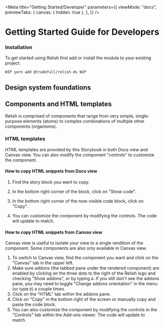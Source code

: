 
<Meta
  title="Getting Started/Developer"
  parameters={{
    viewMode: "docs",
    previewTabs: {
      canvas: { hidden: true },
    },
  }}
/>

# Getting Started Guide for Developers

### Installation

To get started using Relish first add or install the module to your existing project:

```sh
WIP yarn add @tradefull/relish-ds WIP
```

## Design system foundations

## Components and HTML templates

Relish is comprised of components that range from very simple, single-purpose elements (atoms) to complex combinations of multiple other components (organisms).

### HTML templates

HTML templates are provided by this Storybook in both Docs view and Canvas view. You can also modify the component "controls" to customize the component.

#### How to copy HTML snippets from Docs view

1. Find the story block you want to copy.
2. In the bottom right corner of the block, click on "Show code".
3. In the bottom right corner of the now-visible code block, click on "Copy".

4. You can customize the component by modifying the controls. The code will update to match.

#### How to copy HTML snippets from Canvas view

Canvas view is useful to isolate your view to a single rendition of the component. Some components are also only available in Canvas view.

1. To switch to Canvas view, find the component you want and click on the "Canvas" tab in the upper left.
2. Make sure addons (the tabbed pane under the rendered component) are enabled by clicking on the three dots to the right of the Relish logo and checking "Show addons", or by typing `A`. If you still don't see the addons pane, you may need to toggle "Change addons orientation" in the menu (or type `D`) a couple times.
3. Click on the "HTML" tab within the addons pane.
4. Click on "Copy" in the bottom right of the screen or manually copy and paste the code block.
5. You can also customize the component by modifying the controls in the "Controls" tab within the Add-ons viewer. The code will update to match.
